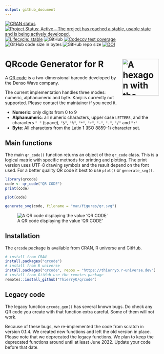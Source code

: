 ```yaml
---
output: github_document
---
```


<!-- README.md is generated from README.Rmd. Please edit that file -->

<!-- badges: start -->
  [![CRAN status](https://www.r-pkg.org/badges/version/qrcode)](https://CRAN.R-project.org/package=qrcode)
  [![Project Status: Active – The project has reached a stable, usable state and is being actively developed.](https://www.repostatus.org/badges/latest/active.svg)](https://www.repostatus.org/#active)
  [![Lifecycle: stable](https://lifecycle.r-lib.org/articles/figures/lifecycle-stable.svg)](https://lifecycle.r-lib.org/articles/stages.html#stable-1)
  ![GitHub](https://img.shields.io/github/license/thierryo/qrcode)
  [![Codecov test coverage](https://codecov.io/gh/thieryo/qrcode/branch/main/graph/badge.svg)](https://app.codecov.io/gh/thierryo/qrcode?branch=main)
  ![GitHub code size in bytes](https://img.shields.io/github/languages/code-size/thierryo/qrcode.svg)
  ![GitHub repo size](https://img.shields.io/github/repo-size/thierryo/qrcode.svg)
  [![DOI](https://zenodo.org/badge/DOI/10.5281/zenodo.5040089.svg)](https://doi.org/10.5281/zenodo.5040089)
<!-- badges: end -->

# QRcode Generator for R <img src="man/figures/logo.svg" align="right" alt="A hexagon with the word qrcode and a qrcode linking to the DOI" width="120" />

A [QR code](https://en.wikipedia.org/wiki/QR_code) is a two-dimensional barcode developed by the Denso Wave company.

The current implementation handles three modes: numeric, alphanumeric and byte.
Kanji is currently not supported.
Please contact the maintainer if you need it.

- **Numeric**: only digits from 0 to 9
- **Alphanumeric**: all numeric characters, upper case `LETTERS`, and the characters `" "` (space), `"$"`, `"%"`, `"*"`, `"+"`, `"-"`, `"."`, `"/"` and `":"`
- **Byte**: All characters from the Latin 1 (ISO 8859-1) character set.

## Main functions

The main `qr_code()` function returns an object of the `qr_code` class.
This is a logical matrix with specific methods for printing and plotting.
The print version uses UTF-8 drawing symbols and the result depend on the font used.
For a better quality QR code it best to use `plot()` or `generate_svg()`.

```r
library(qrcode)
code <- qr_code("QR CODE")
print(code)
```

```r
plot(code)
```

```r
generate_svg(code, filename = "man/figures/qr.svg")
```

![A QR code displaying the value 'QR CODE'](man/figures/qr.svg)

## Installation

The `qrcode` package is available from CRAN, R universe and GitHub.

```r
# install from CRAN
install.packages("qrcode")
# install from R universe
install.packages("qrcode", repos = "https://thierryo.r-universe.dev")
# install from GitHub use the remotes package
remotes::install_github("ThierryO/qrcode")
```

## Legacy code

The legacy function `qrcode_gen()` has several known bugs.
Do check any QR code you create with that function extra careful.
Some of them will not work.

Because of these bugs, we re-implemented the code from scratch in version 0.1.4.
We created new functions and left the old version in place.
Please note that we deprecated the legacy functions.
We plan to keep the deprecated functions around until at least June 2022.
Update your code before that date.
